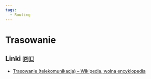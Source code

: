 ```yaml
---
tags:
  - Routing
---
```


# Trasowanie

## Linki 🇵🇱

- [Trasowanie (telekomunikacja) – Wikipedia, wolna encyklopedia](<https://pl.wikipedia.org/wiki/Trasowanie_(telekomunikacja)>)
